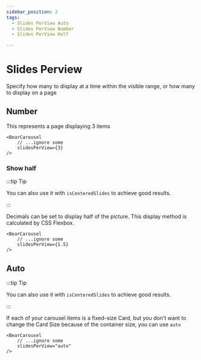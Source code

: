 ```yaml
---
sidebar_position: 2
tags:
  - Slides PerView Auto
  - Slides PerView Number
  - Slides PerView Half

---
```



# Slides Perview
Specify how many to display at a time within the visible range, or how many to display on a page

## Number
This represents a page displaying 3 items

```tsx
<BearCarousel 
    // ...ignore some 
    slidesPerView={3}
/>
```

<Carousel
    slidesPerView={3}
/>

### Show half

:::tip Tip

You can also use it with `isCenteredSlides` to achieve good results.

:::

Decimals can be set to display half of the picture. This display method is calculated by CSS Flexbox.


```tsx
<BearCarousel
    // ...ignore some
    slidesPerView={1.5}
/>
```


<Carousel
    slidesPerView={1.5}
/>



## Auto



:::tip Tip

You can also use it with `isCenteredSlides` to achieve good results.


:::


If each of your carousel items is a fixed-size Card, but you don't want to change the Card Size because of the container size, you can use `auto`

```tsx
<BearCarousel
    // ...ignore some 
    slidesPerView="auto"
/>
```


<Carousel
    data={imageData}
    slidesPerView="auto"
/>


